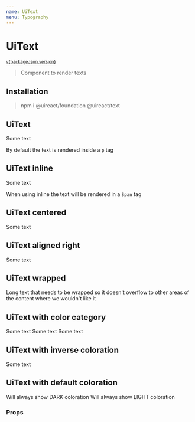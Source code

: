 ```yaml
---
name: UiText
menu: Typography
---
```





# UiText

<sup>
  <a href="https://github.com/inavac182/ui-react/blob/main/packages/text/" target="_blank">
    v{packageJson.version}
  </a>
</sup>

> Component to render texts

## Installation

> npm i @uireact/foundation @uireact/text

## UiText

<Playground>
  <UiText>Some text</UiText>
</Playground>

By default the text is rendered inside a `p` tag

## UiText inline

<Playground>
  <UiText inline>Some text</UiText>
</Playground>

When using inline the text will be rendered in a `Span` tag

## UiText centered

<Playground>
  <UiText centered>Some text</UiText>
</Playground>

## UiText aligned right

<Playground>
  <UiText align="right">Some text</UiText>
</Playground>

## UiText wrapped

<Playground>
  <UiText wrap>
    Long text that needs to be wrapped so it doesn't overflow to other areas of the content where we wouldn't like it
  </UiText>
</Playground>

## UiText with color category

<Playground>
  <UiText category="error">Some text </UiText>
  <UiText category="positive" fontStyle="bold">
    Some text
  </UiText>
  <UiText category="negative">Some text</UiText>
</Playground>

## UiText with inverse coloration

<Playground>
  <UiText inverseColoration>Some text </UiText>
</Playground>

## UiText with default coloration

<Playground>
  <UiText coloration="dark">Will always show DARK coloration</UiText>
  <UiText coloration="light">Will always show LIGHT coloration</UiText>
</Playground>

### Props

<Props of={UiText} />
